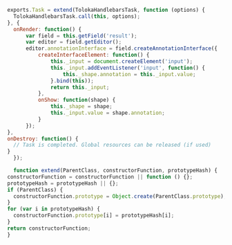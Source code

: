 ```javascript
exports.Task = extend(TolokaHandlebarsTask, function (options) {
  TolokaHandlebarsTask.call(this, options);
}, {
  onRender: function() {
      var field = this.getField('result');
      var editor = field.getEditor();
      editor.annotationInterface = field.createAnnotationInterface({
          createInterfaceElement: function() {
              this._input = document.createElement('input');
              this._input.addEventListener('input', function() {
                  this._shape.annotation = this._input.value;
              }.bind(this));
              return this._input;
          },
          onShow: function(shape) {
              this._shape = shape;
              this._input.value = shape.annotation;
          }
      });
},
onDestroy: function() {
  // Task is completed. Global resources can be released (if used)
}
  });

  function extend(ParentClass, constructorFunction, prototypeHash) {
constructorFunction = constructorFunction || function () {};
prototypeHash = prototypeHash || {};
if (ParentClass) {
  constructorFunction.prototype = Object.create(ParentClass.prototype);
}
for (var i in prototypeHash) {
  constructorFunction.prototype[i] = prototypeHash[i];
}
return constructorFunction;
}
```
